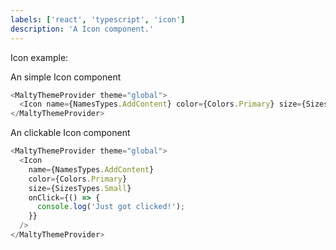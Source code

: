 ```yaml
---
labels: ['react', 'typescript', 'icon']
description: 'A Icon component.'
---
```



Icon example:

An simple Icon component

```js live
<MaltyThemeProvider theme="global">
  <Icon name={NamesTypes.AddContent} color={Colors.Primary} size={SizesTypes.Small} />
</MaltyThemeProvider>
```

An clickable Icon component

```js live
<MaltyThemeProvider theme="global">
  <Icon
    name={NamesTypes.AddContent}
    color={Colors.Primary}
    size={SizesTypes.Small}
    onClick={() => {
      console.log('Just got clicked!');
    }}
  />
</MaltyThemeProvider>
```
